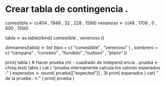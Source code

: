 # Crear tabla de contingencia .
comestible <- c(404 , 1948 , 32 , 228 , 1596)
venenoso <- c(48 , 1708 , 0 , 600 , 1556)




tabla <- as.table(rbind( comestible , venenoso ))

dimnames(tabla) <- list (tipo = c( "comestible" , "venenoso" ) ,
sombrero = c( "campana" , "convexo" , "hundido" ,"nudoso" , "plano" ))

print( tabla )
# Hacer prueba chi - cuadrado de independ encia .
prueba <- chisq.test( tabla )
 cat ( "\nLa prueba internamente calcula los valores esperados :\n" )
 esperados <- round( prueba[["expected"]] , 3)
 print( esperados )
cat( " \nResultado de la prueba :\ n " )
print( prueba )
